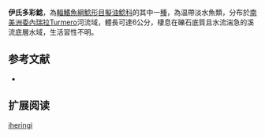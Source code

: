 {{Speciesbox
| name = 伊氏多彩鯰
| image = 
| image_width = 250px
| status = NE
| status_system = IUCN3.1
| genus = Microglanis
| species = iheringi
| authority = [[Gomes|Gomes]], 1946
| synonyms = 
}}
'''伊氏多彩鯰'''，為[[輻鰭魚綱|輻鰭魚綱]][[鯰形目|鯰形目]][[擬油鯰科|擬油鯰科]]的其中一[[種|種]]，為温帶淡水魚類，分布於[[南美洲|南美洲]][[委內瑞拉|委內瑞拉]]Turmero河流域，體長可達6公分，棲息在礫石底質且水流湍急的溪流底層水域，生活習性不明。

==参考文献==
*{{FishBase_species|genus=Microglanis|species=iheringi|year=2015|month=4}}

== 扩展阅读 ==
{{refbegin}}
{{wikispecies-inline|Microglanis iheringi|伊氏多彩鯰}}
{{refend}}
{{Taxonbar|from=Q544598}}

[[Category:多彩鯰屬|iheringi]]